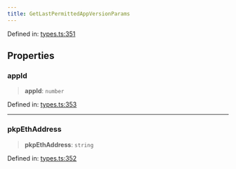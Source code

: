 ```yaml
---
title: GetLastPermittedAppVersionParams
---
```


Defined in: [types.ts:351](https://github.com/LIT-Protocol/Vincent/blob/24971b3553e0b3a0f81730455f8a1892791091ad/packages/libs/contracts-sdk/src/types.ts#L351)

## Properties

### appId

> **appId**: `number`

Defined in: [types.ts:353](https://github.com/LIT-Protocol/Vincent/blob/24971b3553e0b3a0f81730455f8a1892791091ad/packages/libs/contracts-sdk/src/types.ts#L353)

***

### pkpEthAddress

> **pkpEthAddress**: `string`

Defined in: [types.ts:352](https://github.com/LIT-Protocol/Vincent/blob/24971b3553e0b3a0f81730455f8a1892791091ad/packages/libs/contracts-sdk/src/types.ts#L352)
